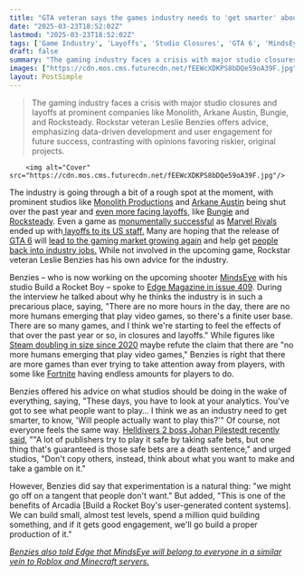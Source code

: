 ```yaml
---
title: "GTA veteran says the games industry needs to 'get smarter' about what people actually want: 'There are so many games, and I think we're starting to feel the effects'"
date: "2025-03-23T18:52:02Z"
lastmod: "2025-03-23T18:52:02Z"
tags: ['Game Industry', 'Layoffs', 'Studio Closures', 'GTA 6', 'MindsEye', 'Open-World', 'Action', 'Shooter', 'Roblox', 'Minecraft', 'User-Generated Content', 'Game Development']
draft: false
summary: "The gaming industry faces a crisis with major studio closures and layoffs at prominent companies like Monolith, Arkane Austin, Bungie, and Rocksteady.  Rockstar veteran Leslie Benzies offers advice, emphasizing data-driven development and user engagement for future success, contrasting with opinions favoring riskier, original projects."
images: ["https://cdn.mos.cms.futurecdn.net/fEEWcXDKPS8bDQe59oA39F.jpg"]
layout: PostSimple
---
```

> The gaming industry faces a crisis with major studio closures and layoffs at prominent companies like Monolith, Arkane Austin, Bungie, and Rocksteady.  Rockstar veteran Leslie Benzies offers advice, emphasizing data-driven development and user engagement for future success, contrasting with opinions favoring riskier, original projects.


        <img alt="Cover" src="https://cdn.mos.cms.futurecdn.net/fEEWcXDKPS8bDQe59oA39F.jpg"/>
        
The industry is going through a bit of a rough spot at the moment, with prominent studios like [Monolith Productions](https://www.gamesradar.com/games/open-world/open-world-wonder-woman-and-lord-of-the-rings-studio-shut-down-alongside-multiversus-dev-at-warner-bros-report-claims/) and [Arkane Austin](https://www.gamesradar.com/games/simulation/microsofts-decision-to-close-arkane-austin-was-stupid-says-founder-recreating-a-very-special-group-like-that-is-i-would-dare-to-say-impossible/) being shut over the past year and [even more facing layoffs](https://www.gamesradar.com/games/one-in-10-game-developers-were-laid-off-in-the-past-year-gdc-survey-of-3-000-devs-finds-we-set-impossible-goals-and-then-fire-everyone-if-they-prove-to-be-impossible/), like [Bungie](https://www.gamesradar.com/games/destiny/destiny-devs-blindsided-after-another-220-inexcusable-layoffs-are-announced-publicly-this-is-how-ive-found-out-im-laid-off/) and [Rocksteady](https://www.gamesradar.com/games/action-rpg/more-layoffs-reportedly-hit-suicide-squad-kill-the-justice-league-dev-rocksteady-including-another-cut-to-qa/). Even a game as [monumentally successful](https://www.gamesradar.com/games/third-person-shooter/marvel-rivals-is-more-popular-than-ever-soaring-past-570k-steam-players-to-set-a-new-record-as-season-1-launches/?utm_medium=social&utm_source=twitter.com&utm_campaign=socialflow&utm_content=gamesradar) as [Marvel Rivals](https://www.gamesradar.com/games/third-person-shooter/marvel-rivals-guide/) ended up with[ layoffs to its US staff.](https://www.gamesradar.com/games/third-person-shooter/marvel-rivals-apparently-hit-with-significant-layoffs-despite-incredibly-successful-launch-this-is-such-a-weird-industry/) Many are hoping that the release of [GTA 6](https://www.gamesradar.com/gta-6-guide/) will [lead to the gaming market growing again](https://www.gamesradar.com/games/grand-theft-auto/gta-6-and-the-nintendo-switch-2-could-help-the-video-game-market-get-back-on-a-growth-trajectory-if-they-both-release-in-2025-says-analyst/) and help get [people back into industry jobs.](https://www.gamesradar.com/games/grand-theft-auto/gta-6-is-definitely-gonna-be-a-big-economic-boost-for-the-games-industry-thatll-help-bring-a-lot-more-people-back-into-the-ecosystem-playstation-indie-boss-reckons/) While not involved in the upcoming game, Rockstar veteran Leslie Benzies has his own advice for the industry.

Benzies – who is now working on the upcoming shooter [MindsEye](https://www.gamesradar.com/games/action/dystopian-action-thriller-from-gta-veteran-has-a-fake-open-world-and-its-devs-want-playing-it-to-feel-like-bingeing-your-favorite-netflix-show/) with his studio Build a Rocket Boy – spoke to [Edge Magazine in issue 409](https://www.awin1.com/awclick.php?awinmid=2961&awinaffid=103504&clickref=grd-us-7714246051328165189&p=https%3A%2F%2Fwww.magazinesdirect.com%2Faz-magazines%2F6936949%2Fedge-magazine-single-issue.thtml%3Futm_medium%3DAffiliate%26utm_source%3DAwin%26utm_campaign%3DTechRadar%26utm_content%3D103504%26sv1%3Daffiliate%26sv_campaign_id%3D103504%26awc%3D2961_1742754119_6d766c5fab8de11f79e73b33d4b5a94a). During the interview he talked about why he thinks the industry is in such a precarious place, saying, "There are no more hours in the day, there are no more humans emerging that play video games, so there's a finite user base. There are so many games, and I think we're starting to feel the effects of that over the past year or so, in closures and layoffs." While figures like [Steam doubling in size since 2020](https://www.gamesradar.com/games/monster-hunter/steam-has-doubled-in-size-in-just-5-years-as-monster-hunter-wilds-launch-pushes-it-beyond-40-million-concurrent-users/) maybe refute the claim that there are "no more humans emerging that play video games," Benzies is right that there are more games than ever trying to take attention away from players, with some like [Fortnite](https://www.gamesradar.com/fortnite/) having endless amounts for players to do.

Benzies offered his advice on what studios should be doing in the wake of everything, saying, "These days, you have to look at your analytics. You've got to see what people want to play… I think we as an industry need to get smarter, to know, 'Will people actually want to play this?'" Of course, not everyone feels the same way. [Helldivers 2 boss Johan Pilestedt recently said](https://www.gamesradar.com/games/third-person-shooter/helldivers-2-boss-says-death-and-rebirth-is-a-natural-part-of-the-games-industry-but-its-unnecessarily-brutal-right-now-because-we-dont-diversify-enough/), ""A lot of publishers try to play it safe by taking safe bets, but one thing that's guaranteed is those safe bets are a death sentence," and urged studios, "Don't copy others, instead, think about what you want to make and take a gamble on it."

However, Benzies did say that experimentation is a natural thing: "we might go off on a tangent that people don't want." But added, "This is one of the benefits of Arcadia [Build a Rocket Boy's user-generated content systems]. We can build small, almost test levels, spend a million quid building something, and if it gets good engagement, we'll go build a proper production of it."

[<em>Benzies also told Edge that MindsEye will belong to everyone in a similar vein to Roblox and Minecraft servers.</em>](https://www.gamesradar.com/games/action/gta-veterans-new-open-world-game-will-belong-to-everyone-almost-like-a-wild-mix-of-roblox-and-minecraft-servers-it-wont-just-be-ours/)
        
